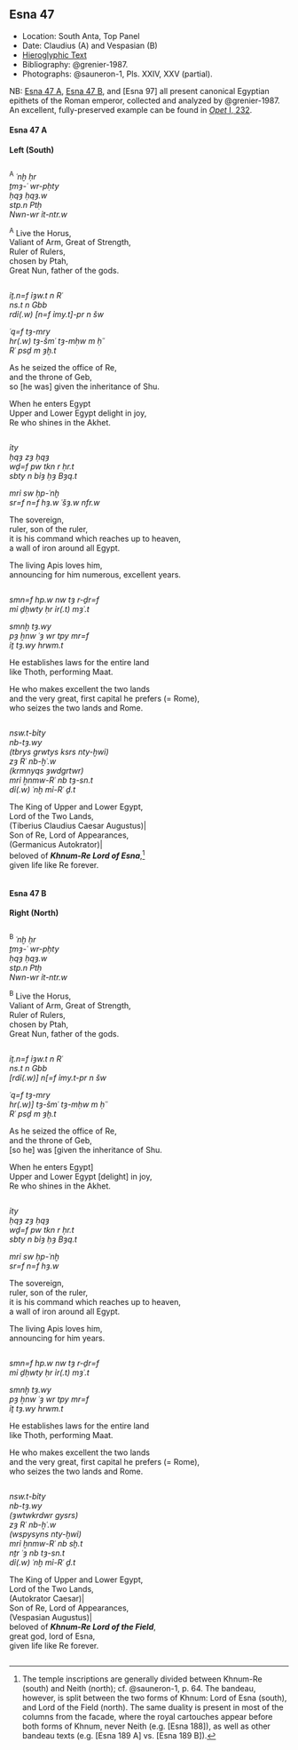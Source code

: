 ## Esna 47 {-}  
  
<style>  
  
  .col2 {  
    columns: 2 320px;         /* number of columns and width in pixels*/  
    -webkit-columns: 2 320px; /* chrome, safari */  
    -moz-columns: 2 320px;    /* firefox */  
    -webkit-column-break-inside: avoid;  
    -page-break-inside: avoid;  
    -break-inside: avoid;  
  }  
  
</style>  
  
- Location: South Anta, Top Panel  
- Date: Claudius (A) and Vespasian (B)  
- [Hieroglyphic Text](https://www.ifao.egnet.net/uploads/publications/enligne/Temples-Esna002.pdf#page=172){target="_blank"}  
- Bibliography: @grenier-1987.  
- Photographs: @sauneron-1, Pls. XXIV, XXV (partial).  
  
NB: [Esna 47 A], [Esna 47 B], and [Esna 97] all present canonical Egyptian epithets of the Roman emperor, collected and analyzed by @grenier-1987. An excellent, fully-preserved example can be found in [*Opet* I, 232](http://sith.huma-num.fr/karnak/3946){target="_blank"}.   
  
  
  
#### Esna 47 A {-}  
  
**Left (South)**  
  
<div class="col2">  
  
^A^ *ʿnḫ ḥr   *  
*ṯmȝ-ʿ wr-pḥty  *  
*ḥqȝ ḥqȝ.w   *  
*stp.n Ptḥ  *  
  *Nwn-wr ỉt-ntr.w  *  
  
^A^ Live the Horus,  
Valiant of Arm, Great of Strength,  
Ruler of Rulers,  
chosen by Ptah,  
  Great Nun, father of the gods.  
  
</div>  
<div class="col2">  
  
  
*ỉṯ.n=f ỉȝw.t n Rʿ  *  
  *ns.t n Gbb  *  
*rdỉ(.w) [n=f ỉmy.t]-pr n šw  *  
    
*ʿq=f tȝ-mry  *  
  *hr(.w) tȝ-šmʿ tȝ-mḥw m ḥʿʿ  *  
*<mỉ> Rʿ psḏ m ȝḫ.t  *  
  
As he seized the office of Re,  
  and the throne of Geb,  
so [he was] given the inheritance of Shu.  
  
When he enters Egypt  
  Upper and Lower Egypt delight in joy,  
<like> Re who shines in the Akhet.  
  
</div>  
<div class="col2">  
  
*ỉty   *  
*ḥqȝ zȝ ḥqȝ  *  
*wḏ=f pw tkn r ḥr.t  *  
*sbty n bỉȝ ḥȝ Bȝq.t  *  
    
*mrỉ sw ḥp-ʿnḫ  *  
*sr=f n=f hȝ.w ʿšȝ.w nfr.w  *  

The sovereign,   
ruler, son of the ruler,  
it is his command which reaches up to heaven,  
a wall of iron around all Egypt.  
  
The living Apis loves him,  
announcing for him numerous, excellent years.  
  
</div>  
<div class="col2">  
  
*smn=f hp.w nw tȝ r-ḏr=f  *  
  *mỉ ḏḥwty ḥr ỉr(.t) mȝʿ.t  *  
    
*smnḫ tȝ.wy   *  
  *pȝ ẖnw ʿȝ wr tpy mr=f  *  
*ỉṯ tȝ.wy hrwm.t  *  
   
He establishes laws for the entire land  
  like Thoth, performing Maat.  
    
He who makes excellent the two lands  
  and the very great, first capital he prefers (= Rome),  
who seizes the two lands and Rome.  
  
</div>  
<div class="col2">  
  
*nsw.t-bỉty   *  
*nb-tȝ.wy  *  
*(tbrys grwtys ksrs nty-ḫwỉ) *  
*zȝ Rʿ nb-ḫʿ.w  *  
*(krmnyqs ȝwdgrtwr) *  
*mrỉ ẖnmw-Rʿ nb tȝ-sn.t  *  
*dỉ(.w) ʿnḫ mỉ-Rʿ ḏ.t  *  
   
The King of Upper and Lower Egypt,  
Lord of the Two Lands,  
(Tiberius Claudius Caesar Augustus)|  
Son of Re, Lord of Appearances,  
(Germanicus Autokrator)|  
beloved of ***Khnum-Re Lord of Esna***,[^fn-47-1]  
given life like Re forever.  
  
</div>  
  
[^fn-47-1]: The temple inscriptions are generally divided between Khnum-Re (south) and Neith (north); cf. @sauneron-1, p. 64. The bandeau, however, is split between the two forms of Khnum: Lord of Esna (south), and Lord of the Field (north). The same duality is present in most of the columns from the facade, where the royal cartouches appear before both forms of Khnum, never Neith (e.g. [Esna 188]), as well as other bandeau texts (e.g. [Esna 189 A] vs. [Esna 189 B]).  
  
#### Esna 47 B {-}  
  
**Right (North)**  
  
<div class="col2">  
  
^B^ *ʿnḫ ḥr   *  
*ṯmȝ-ʿ wr-pḥty  *  
*ḥqȝ ḥqȝ.w   *  
*stp.n Ptḥ  *  
  *Nwn-wr ỉt-ntr.w  *  

^B^ Live the Horus,  
Valiant of Arm, Great of Strength,  
Ruler of Rulers,  
chosen by Ptah,  
  Great Nun, father of the gods.  
  
</div>  
<div class="col2">  
  
*ỉṯ.n=f ỉȝw.t n Rʿ  *  
  *ns.t n Gbb  *  
*[rdỉ(.w)] n[=f ỉmy.t-pr n šw  *  
    
*ʿq=f tȝ-mry  *  
  *hr(.w)] tȝ-šmʿ tȝ-mḥw m ḥʿʿ  *  
*<mỉ> Rʿ psḏ m ȝḫ.t  *  
  
As he seized the office of Re,  
  and the throne of Geb,  
[so he] was [given the inheritance of Shu.  
  
When he enters Egypt]  
  Upper and Lower Egypt [delight] in joy,  
<like> Re who shines in the Akhet.  
  
</div>  
<div class="col2">  
  
*ỉty   *  
*ḥqȝ zȝ ḥqȝ  *  
*wḏ=f pw tkn r ḥr.t  *  
*sbty n bỉȝ ḥȝ Bȝq.t  *  
    
*mrỉ sw ḥp-ʿnḫ  *  
*sr=f n=f hȝ.w  *  
  
The sovereign,   
ruler, son of the ruler,  
it is his command which reaches up to heaven,  
a wall of iron around all Egypt.  
  
The living Apis loves him,  
announcing for him years.  
  
</div>  
<div class="col2">  
  
*smn=f hp.w nw tȝ r-ḏr=f  *  
  *mỉ ḏḥwty ḥr ỉr(.t) mȝʿ.t  *  
    
*smnḫ tȝ.wy   *  
  *pȝ ẖnw ʿȝ wr tpy mr=f  *  
*ỉṯ tȝ.wy hrwm.t  *  
   
He establishes laws for the entire land  
  like Thoth, performing Maat.  
    
He who makes excellent the two lands  
  and the very great, first capital he prefers (= Rome),  
who seizes the two lands and Rome.  
  
</div>  
<div class="col2">  
  
*nsw.t-bỉty   *  
*nb-tȝ.wy  *  
*(ȝwtwkrdwr gysrs) *  
*zȝ Rʿ nb-ḫʿ.w  *  
*(wspysyns nty-ḫwỉ) *  
*mrỉ ẖnmw-Rʿ nb sḫ.t  *  
   *nṯr ʿȝ nb tȝ-sn.t  *  
*dỉ(.w) ʿnḫ mỉ-Rʿ ḏ.t  *  
   
The King of Upper and Lower Egypt,  
Lord of the Two Lands,  
(Autokrator Caesar)|  
Son of Re, Lord of Appearances,  
(Vespasian Augustus)|  
beloved of ***Khnum-Re Lord of the Field***,  
  great god, lord of Esna,  
given life like Re forever.  
  
</div>